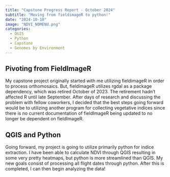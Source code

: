 ```yaml
---
title: "Capstone Progress Report - October 2024"
subtitle: "Moving from fieldimageR to python!"
date: "2024-10-10"
image: "NDVI_NOMENU.png"
categories:
  - QGIS
  - Python
  - Capstone
  - Genomes by Environment
---
```


## Pivoting from FieldImageR

My capstone project originally started with me utilizing fieldimageR in order to process orthomosaics. But, fieldimageR utilizes rgdal as a package dependency, which was retired October of 2023. The retirement hadn't affected R until late September. After days of research and discussing the problem with fellow coworkers, I decided that the best steps going forward would be to utilizing another program for collecting vegetative indices since there is no current documentation of fieldImageR being updated to no longer be dependent on fieldImageR.

## QGIS and Python

Going forward, my project is going to utilize primarily python for indice extraction. I have been able to calculate NDVI through QGIS resulting in some very pretty heatmaps, but python is more streamlined than QGIS. My new goals consist of processing all flight dates through python. After this is completed, I can then begin analyzing the data!
